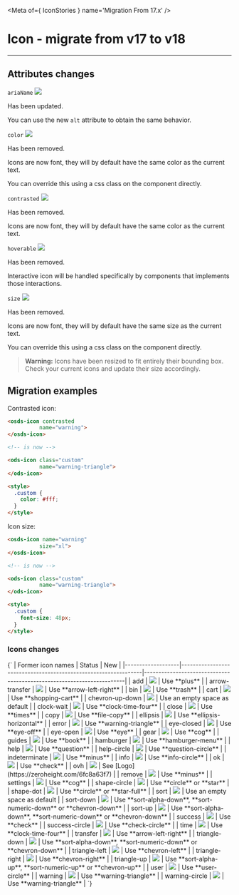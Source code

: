 
<Meta of={ IconStories } name='Migration From 17.x' />

# Icon - migrate from v17 to v18
----

## Attributes changes

`ariaName` <img src="https://img.shields.io/badge/updated-00FFFF" />

Has been updated.

You can use the new `alt` attribute to obtain the same behavior.

`color` <img src="https://img.shields.io/badge/removed-FF0000" />

Has been removed.

Icons are now font, they will by default have the same color as the current text.

You can override this using a css class on the component directly.

`contrasted` <img src="https://img.shields.io/badge/removed-FF0000" />

Has been removed.

Icons are now font, they will by default have the same color as the current text.

`hoverable` <img src="https://img.shields.io/badge/removed-FF0000" />

Has been removed.

Interactive icon will be handled specifically by components that implements those interactions.

`size` <img src="https://img.shields.io/badge/removed-FF0000" />

Has been removed.

Icons are now font, they will by default have the same size as the current text.

You can override this using a css class on the component directly.

> **Warning:**
> Icons have been resized to fit entirely their bounding box.
> Check your current icons and update their size accordingly.

## Migration examples

Contrasted icon:
```html
<osds-icon contrasted
          name="warning">
</osds-icon>

<!-- is now -->

<ods-icon class="custom"
          name="warning-triangle">
</ods-icon>

<style>
  .custom {
    color: #fff;
  }
</style>
```

Icon size:
```html
<osds-icon name="warning"
          size="xl">
</osds-icon>

<!-- is now -->

<ods-icon class="custom"
          name="warning-triangle">
</ods-icon>

<style>
  .custom {
    font-size: 48px;
  }
</style>
```

### Icons changes
<Markdown>
{`
| Former icon names | Status                                                         | New                                                                   |
|-------------------|----------------------------------------------------------------|-----------------------------------------------------------------------|
| add               | <img src="https://img.shields.io/badge/updated-00FFFF" />      | Use **plus**                                                          |
| arrow-transfer    | <img src="https://img.shields.io/badge/updated-00FFFF" />      | Use **arrow-left-right**                                              |
| bin               | <img src="https://img.shields.io/badge/updated-00FFFF" />      | Use **trash**                                                         |
| cart              | <img src="https://img.shields.io/badge/updated-00FFFF" />      | Use **shopping-cart**                                                 |
| chevron-up-down   | <img src="https://img.shields.io/badge/removed-FF0000" />      | Use an empty space as default                                         |
| clock-wait        | <img src="https://img.shields.io/badge/updated-00FFFF" />      | Use **clock-time-four**                                               |
| close             | <img src="https://img.shields.io/badge/updated-00FFFF" />      | Use **times**                                                         |
| copy              | <img src="https://img.shields.io/badge/updated-00FFFF" />      | Use **file-copy**                                                     |
| ellipsis          | <img src="https://img.shields.io/badge/updated-00FFFF" />      | Use **ellipsis-horizontal**                                           |
| error             | <img src="https://img.shields.io/badge/updated-00FFFF" />      | Use **warning-triangle**                                              |
| eye-closed        | <img src="https://img.shields.io/badge/updated-00FFFF" />      | Use **eye-off**                                                       |
| eye-open          | <img src="https://img.shields.io/badge/updated-00FFFF" />      | Use **eye**                                                           |
| gear              | <img src="https://img.shields.io/badge/updated-00FFFF" />      | Use **cog**                                                           |
| guides            | <img src="https://img.shields.io/badge/updated-00FFFF" />      | Use **book**                                                          |
| hamburger         | <img src="https://img.shields.io/badge/updated-00FFFF" />      | Use **hamburger-menu**                                                |
| help              | <img src="https://img.shields.io/badge/updated-00FFFF" />      | Use **question**                                                      |
| help-circle       | <img src="https://img.shields.io/badge/updated-00FFFF" />      | Use **question-circle**                                               |
| indeterminate     | <img src="https://img.shields.io/badge/updated-00FFFF" />      | Use **minus**                                                         |
| info              | <img src="https://img.shields.io/badge/updated-00FFFF" />      | Use **info-circle**                                                   |
| ok                | <img src="https://img.shields.io/badge/updated-00FFFF" />      | Use **check**                                                         |
| ovh               | <img src="https://img.shields.io/badge/removed-FF0000" />      | See [Logo](https://zeroheight.com/6fc8a63f7)                          |
| remove            | <img src="https://img.shields.io/badge/updated-00FFFF" />      | Use **minus**                                                         |
| settings          | <img src="https://img.shields.io/badge/updated-00FFFF" />      | Use **cog**                                                           |
| shape-circle      | <img src="https://img.shields.io/badge/updated-00FFFF" />      | Use **circle** or **star**                                            |
| shape-dot         | <img src="https://img.shields.io/badge/removed-FF0000" />      | Use **circle** or **star-full**                                       |
| sort              | <img src="https://img.shields.io/badge/removed-FF0000" />      | Use an empty space as default                                         |
| sort-down         | <img src="https://img.shields.io/badge/removed-FF0000" />      | Use **sort-alpha-down**, **sort-numeric-down** or **chevron-down**    |
| sort-up           | <img src="https://img.shields.io/badge/removed-FF0000" />      | Use **sort-alpha-down**, **sort-numeric-down** or **chevron-down**    |
| success           | <img src="https://img.shields.io/badge/updated-00FFFF" />      | Use **check**                                                         |
| success-circle    | <img src="https://img.shields.io/badge/updated-00FFFF" />      | Use **check-circle**                                                  |
| time              | <img src="https://img.shields.io/badge/updated-00FFFF" />      | Use **clock-time-four**                                               |
| transfer          | <img src="https://img.shields.io/badge/updated-00FFFF" />      | Use **arrow-left-right**                                              |
| triangle-down     | <img src="https://img.shields.io/badge/removed-FF0000" />      | Use **sort-alpha-down**, **sort-numeric-down** or **chevron-down**    |
| triangle-left     | <img src="https://img.shields.io/badge/removed-FF0000" />      | Use **chevron-left**                                                  |
| triangle-right    | <img src="https://img.shields.io/badge/removed-FF0000" />      | Use **chevron-right**                                                 |
| triangle-up       | <img src="https://img.shields.io/badge/removed-FF0000" />      | Use **sort-alpha-up**, **sort-numeric-up** or **chevron-up**          |
| user              | <img src="https://img.shields.io/badge/updated-00FFFF" />      | Use **user-circle**                                                   |
| warning           | <img src="https://img.shields.io/badge/updated-00FFFF" />      | Use **warning-triangle**                                              |
| warning-circle    | <img src="https://img.shields.io/badge/updated-00FFFF" />      | Use **warning-triangle**                                              |
`}
</Markdown>
